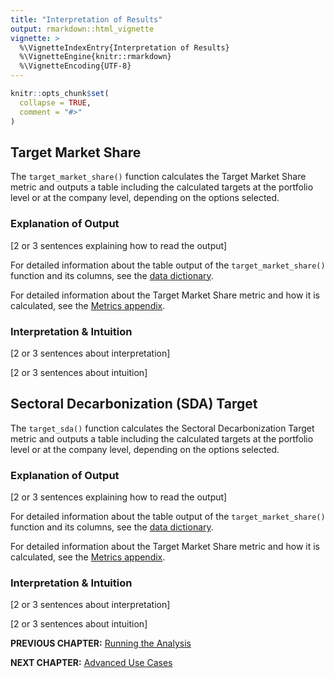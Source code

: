 ```yaml
---
title: "Interpretation of Results"
output: rmarkdown::html_vignette
vignette: >
  %\VignetteIndexEntry{Interpretation of Results}
  %\VignetteEngine{knitr::rmarkdown}
  %\VignetteEncoding{UTF-8}
---
```


```r
knitr::opts_chunk$set(
  collapse = TRUE,
  comment = "#>"
)
```

## Target Market Share

The `target_market_share()` function calculates the Target Market Share metric and outputs a table including the calculated targets at the portfolio level or at the company level, depending on the options selected.

### Explanation of Output

[2 or 3 sentences explaining how to read the output]

For detailed information about the table output of the `target_market_share()` function and its columns, see the [data dictionary](data_outputs.html#target_market_share-output).

For detailed information about the Target Market Share metric and how it is calculated, see the [Metrics appendix](cookbook_metrics.html#market-share-approach).

### Interpretation & Intuition

[2 or 3 sentences about interpretation]

[2 or 3 sentences about intuition]

## Sectoral Decarbonization (SDA) Target

The `target_sda()` function calculates the Sectoral Decarbonization Target metric and outputs a table including the calculated targets at the portfolio level or at the company level, depending on the options selected.

### Explanation of Output

[2 or 3 sentences explaining how to read the output]

For detailed information about the table output of the `target_market_share()` function and its columns, see the [data dictionary](data_outputs.html#target_sda-output).

For detailed information about the Target Market Share metric and how it is calculated, see the [Metrics appendix](cookbook_metrics.html#sectoral-decarbonization-approach).

### Interpretation & Intuition

[2 or 3 sentences about interpretation]

[2 or 3 sentences about intuition]

**PREVIOUS CHAPTER:** [Running the Analysis](cookbook_running_the_analysis.html)

**NEXT CHAPTER:** [Advanced Use Cases](cookbook_advanced_use_cases.html)
